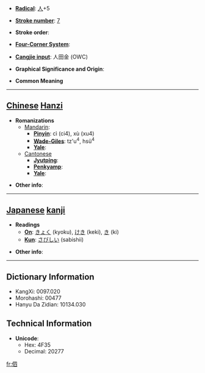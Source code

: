 * '''[[Wiktionary:Chinese radical index| Radical]]''': [[Wiktionary:Chinese radical index 人|人]]+5

* '''[[Wiktionary:Chinese total strokes index|Stroke number]]''': [[Wiktionary:Chinese total strokes index 7|7]]

* '''Stroke order''': 

* '''[[Wiktionary:Chinese four corner index|Four-Corner System]]''': 

* '''[[Wiktionary:Chinese Cangjie index|Cangjie input]]''': 人田金 (OWC)

* '''Graphical Significance and Origin''': 

* '''Common Meaning'''

----

== [[Chinese]] [[Hanzi]] ==

* '''Romanizations'''
** [[Mandarin]]:
*** '''[[Pinyin]]''': cì (ci4), xù (xu4)
*** '''[[Wade-Giles]]''': tz'u<sup>4</sup>, hsü<sup>4</sup>
*** '''[[Yale]]''': 
**[[Cantonese]]
***'''[[Jyutping]]''':
***'''[[Penkyamp]]''': 
***'''[[Yale]]''': 

* '''Other info''': 

----

== [[Japanese]] [[kanji]] ==

* '''Readings'''
** '''[[On]]''': [[きょく]] (kyoku), [[けき]] (keki), [[き]] (ki)
** '''[[Kun]]''': [[さびしい]] (sabishii)

* '''Other info''':  

----

== Dictionary Information ==

* KangXi: 0097.020
* Morohashi: 00477
* Hanyu Da Zidian: 10134.030

== Technical Information ==

* '''Unicode''':
** Hex: 4F35
** Decimal: 20277

[[fr:伵]]